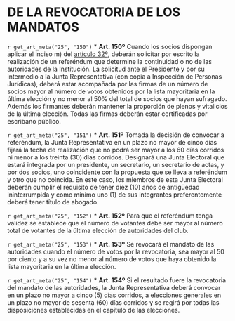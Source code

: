 # DE LA REVOCATORIA DE LOS MANDATOS {#cap25}

`r get_art_meta("25", "150")`
* **Art. 150º**
Cuando los socios dispongan aplicar el inciso m) del [artículo 32º](#art32), deberán solicitar por escrito la realización de un referéndum que determine la continuidad o no de las autoridades de la Institución. La solicitud ante el Presidente y por su intermedio a la Junta Representativa (con copia a Inspección de Personas Jurídicas), deberá estar acompañada por las firmas de un número de socios mayor al número de votos obtenidos por la lista mayoritaria en la última elección y no menor al 50% del total de socios que hayan sufragado. Además los firmantes deberán mantener la proporción de plenos y vitalicios de la última elección. Todas las firmas deberán estar certificadas por escribano público.

`r get_art_meta("25", "151")`
* **Art. 151º**
Tomada la decisión de convocar a referéndum, la Junta Representativa en un plazo no mayor de cinco días fijará la fecha de realización que no podrá ser mayor a los 60 días corridos ni menor a los treinta (30) días corridos. Designará una Junta Electoral que estará integrada por un presidente, un secretario, un secretario de actas, y por dos socios, uno coincidente con la propuesta que se lleva a referéndum y otro que no coincida. En este caso, los miembros de esta Junta Electoral deberán cumplir el requisito de tener diez (10) años de antigüedad ininterrumpida y como mínimo uno (1) de sus integrantes preferentemente deberá tener título de abogado.

`r get_art_meta("25", "152")`
* **Art. 152º**
Para que el referéndum tenga validez se establece que el número de votantes debe ser mayor al número total de votantes de la última elección de autoridades del club.

`r get_art_meta("25", "153")`
* **Art. 153º**
Se revocará el mandato de las autoridades cuando el número de votos por la revocatoria, sea mayor al 50 por ciento y a su vez no menor al número de votos que haya obtenido la lista mayoritaria en la última elección.

`r get_art_meta("25", "154")`
* **Art. 154º**
Si el resultado fuere la revocatoria del mandato de las autoridades, la Junta Representativa deberá convocar en un plazo no mayor a cinco (5) días corridos, a elecciones generales en un plazo no mayor de sesenta (60) días corridos y se regirá por todas las disposiciones establecidas en el capítulo de las elecciones.
